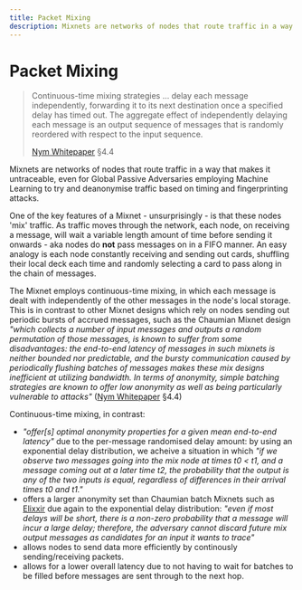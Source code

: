 ```yaml
---
title: Packet Mixing
description: Mixnets are networks of nodes that route traffic in a way that makes it untraceable
---
```


# Packet Mixing

> Continuous-time mixing strategies ... delay each message independently, forwarding it to its next destination once a specified delay has timed out. The aggregate effect of independently delaying each message is an output sequence of messages that is randomly reordered with respect to the input sequence.
>
> [Nym Whitepaper](https://nymtech.net/nym-whitepaper.pdf) §4.4

Mixnets are networks of nodes that route traffic in a way that makes it untraceable, even for Global Passive Adversaries employing Machine Learning to try and deanonymise traffic based on timing and fingerprinting attacks.

One of the key features of a Mixnet - unsurprisingly - is that these nodes 'mix' traffic. As traffic moves through the network, each node, on receiving a message, will wait a variable length amount of time before sending it onwards - aka nodes do **not** pass messages on in a FIFO manner. An easy analogy is each node constantly receiving and sending out cards, shuffling their local deck each time and randomly selecting a card to pass along in the chain of messages.

The Mixnet employs continuous-time mixing, in which each message is dealt with independently of the other messages in the node's local storage. This is in contrast to other Mixnet designs which rely on nodes sending out periodic bursts of accrued messages, such as the Chaumian Mixnet design _"which collects a number of input messages and outputs a random permutation of those messages, is known to suffer from some disadvantages: the end-to-end latency of messages in such mixnets is neither bounded nor predictable, and the bursty communication caused by periodically flushing batches of messages makes these mix designs inefficient at utilizing bandwidth. In terms of anonymity, simple batching strategies are known to offer low anonymity as well as being particularly vulnerable to attacks"_ ([Nym Whitepaper](https://nymtech.net/nym-whitepaper.pdf) §4.4)

Continuous-time mixing, in contrast:
- _"offer[s] optimal anonymity properties for a given mean end-to-end latency"_ due to the per-message randomised delay amount: by using an exponential delay distribution, we acheive a situation in which _"if we observe two messages going into the mix node at times t0 < t1, and a message coming out at a later time t2, the probability that the output is any of the two inputs is equal, regardless of
differences in their arrival times t0 and t1."_
- offers a larger anonymity set than Chaumian batch Mixnets such as [Elixxir](https://learn.xx.network/) due again to the exponential delay distribution: _"even if most delays will be short, there is a non-zero probability that a message will incur a large delay; therefore, the adversary cannot discard future mix output messages as candidates for an input it wants to trace"_
- allows nodes to send data more efficiently by continously sending/receiving packets.
- allows for a lower overall latency due to not having to wait for batches to be filled before messages are sent through to the next hop.
